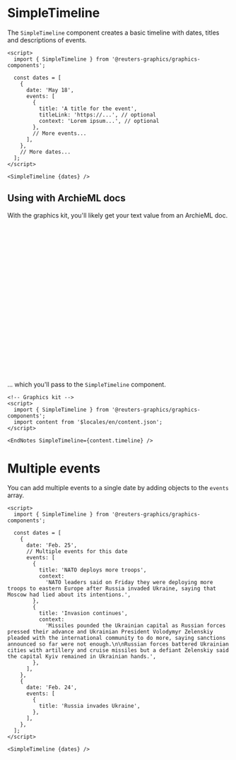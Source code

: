 

<Meta of={SimpleTimelineStories} />

# SimpleTimeline

The `SimpleTimeline` component creates a basic timeline with dates, titles and descriptions of events.

```svelte
<script>
  import { SimpleTimeline } from '@reuters-graphics/graphics-components';

  const dates = [
    {
      date: 'May 18',
      events: [
        {
          title: 'A title for the event',
          titleLink: 'https://...', // optional
          context: 'Lorem ipsum...', // optional
        },
        // More events...
      ],
    },
    // More dates...
  ];
</script>

<SimpleTimeline {dates} />
```

<Canvas of={SimpleTimelineStories.Demo} />

## Using with ArchieML docs

With the graphics kit, you'll likely get your text value from an ArchieML doc.

```yaml
# Archie ML doc

[timeline]

# date object with events
date: May 18
[.events]
title: Mariupol defenders surrender to Russia but their fate is uncertain
context:  More than 250 Ukrainian fighters surrendered to Russian forces at the Azovstal steelworks in Mariupol after weeks of desperate resistance, bringing an end to the most devastating siege of Russia's war in Ukraine and allowing President Vladimir Putin to claim a rare victory in his faltering campaign.
titleLink: https://www.reuters.com/world/europe/ukrainian-troops-evacuate-mariupol-ceding-control-russia-2022-05-17/

# More events...
[]

date: May 10
[.events]
title: U.S. House passes $40 bln bill to bolster Ukraine against Russian invasion
context:  The U.S. House of Representatives approved more than $40 billion more aid for Ukraine on Tuesday, as Congress races to keep military aid flowing and boost the government in Kyiv as it grapples with the Russian invasion.
titleLink: https://www.reuters.com/world/us-house-vote-40-billion-ukraine-aid-package-tuesday-pelosi-2022-05-10/
[]

# More dates and events...
[]
```

... which you'll pass to the `SimpleTimeline` component.

```svelte
<!-- Graphics kit -->
<script>
  import { SimpleTimeline } from '@reuters-graphics/graphics-components';
  import content from '$locales/en/content.json';
</script>

<EndNotes SimpleTimeline={content.timeline} />
```

<Canvas of={SimpleTimelineStories.Demo} />

# Multiple events

You can add multiple events to a single date by adding objects to the `events` array.

```svelte
<script>
  import { SimpleTimeline } from '@reuters-graphics/graphics-components';

  const dates = [
    {
      date: 'Feb. 25',
      // Multiple events for this date
      events: [
        {
          title: 'NATO deploys more troops',
          context:
            'NATO leaders said on Friday they were deploying more troops to eastern Europe after Russia invaded Ukraine, saying that Moscow had lied about its intentions.',
        },
        {
          title: 'Invasion continues',
          context:
            'Missiles pounded the Ukrainian capital as Russian forces pressed their advance and Ukrainian President Volodymyr Zelenskiy pleaded with the international community to do more, saying sanctions announced so far were not enough.\n\nRussian forces battered Ukrainian cities with artillery and cruise missiles but a defiant Zelenskiy said the capital Kyiv remained in Ukrainian hands.',
        },
      ],
    },
    {
      date: 'Feb. 24',
      events: [
        {
          title: 'Russia invades Ukraine',
        },
      ],
    },
  ];
</script>

<SimpleTimeline {dates} />
```

<Canvas of={SimpleTimelineStories.MultipleEvents} />
